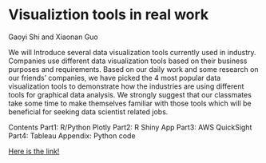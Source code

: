 # Visualiztion tools in real work

Gaoyi Shi and Xiaonan Guo

We will Introduce several data visualization tools currently used in industry. Companies use different data visualization tools based on
their business purposes and requirements. Based on our daily work and some research on our friends' companies, we have picked the
4 most popular data visualization tools to demonstrate how the industries are using different tools for graphical data analysis. We
strongly suggest that our classmates take some time to make themselves familiar with those tools which will be beneficial for seeking
data scientist related jobs.


Contents
Part1: R/Python Plotly
Part2: R Shiny App
Part3: AWS QuickSight
Part4: Tableau
Appendix: Python code


[Here is the link!](https://github.com/xguo7013/5702_edav.git)



